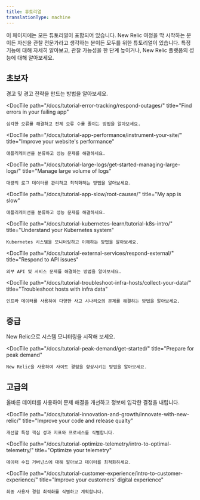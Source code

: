 ```yaml
---
title: 튜토리얼
translationType: machine
---
```


이 페이지에는 모든 튜토리얼이 포함되어 있습니다. New Relic 여정을 막 시작하는 분이든 자신을 관찰 전문가라고 생각하는 분이든 모두를 위한 튜토리얼이 있습니다. 특정 기능에 대해 자세히 알아보고, 관찰 가능성을 한 단계 높이거나, New Relic 플랫폼의 성능에 대해 알아보세요.

## 초보자

<DocTiles>
  <DocTile
    path="/docs/tutorial-create-alerts/create-new-relic-alerts/"
    title="Create and manage alerts"
  >
    경고 및 경고 전략을 만드는 방법을 알아보세요.
  </DocTile>

  <DocTile
    path="/docs/tutorial-error-tracking/respond-outages/"
    title="Find errors in your failing app"
  >
    심각한 오류를 해결하고 전체 오류 수를 줄이는 방법을 알아보세요.
  </DocTile>

  <DocTile
    path="/docs/tutorial-app-performance/instrument-your-site/"
    title="Improve your website's performance"
  >
    애플리케이션을 분류하고 성능 문제를 해결하세요.
  </DocTile>

  <DocTile
    path="/docs/tutorial-large-logs/get-started-managing-large-logs/"
    title="Manage large volume of logs"
  >
    대량의 로그 데이터를 관리하고 최적화하는 방법을 알아보세요.
  </DocTile>

  <DocTile
    path="/docs/tutorial-app-slow/root-causes/"
    title="My app is slow"
  >
    애플리케이션을 분류하고 성능 문제를 해결하세요.
  </DocTile>

  <DocTile
    path="/docs/tutorial-kubernetes-learn/tutorial-k8s-intro/"
    title="Understand your Kubernetes system"
  >
    Kubernetes 시스템을 모니터링하고 이해하는 방법을 알아보세요.
  </DocTile>

  <DocTile
    path="/docs/tutorial-external-services/respond-external/"
    title="Respond to API issues"
  >
    외부 API 및 서비스 문제를 해결하는 방법을 알아보세요.
  </DocTile>

  <DocTile
    path="/docs/tutorial-troubleshoot-infra-hosts/collect-your-data/"
    title="Troubleshoot hosts with infra data"
  >
    인프라 데이터를 사용하여 다양한 사고 시나리오의 문제를 해결하는 방법을 알아보세요.
  </DocTile>
</DocTiles>

## 중급

<DocTiles>
  <DocTile
    path="/docs/tutorial-dd-migration/migrating-from-dd/"
    title="Migrate from Datadog"
  >
    New Relic으로 시스템 모니터링을 시작해 보세요.
  </DocTile>

  <DocTile
    path="/docs/tutorial-peak-demand/get-started/"
    title="Prepare for peak demand"
  >
    New Relic을 사용하여 사이트 경험을 향상시키는 방법을 알아보세요.
  </DocTile>
</DocTiles>

## 고급의

<DocTiles>
  <DocTile
    path="/docs/tutorial-reporting-data/capture-the-right-data/"
    title="Capture the right data"
  >
    올바른 데이터를 사용하여 문제 해결을 개선하고 정보에 입각한 결정을 내립니다.
  </DocTile>

  <DocTile
    path="/docs/tutorial-innovation-and-growth/innovate-with-new-relic/"
    title="Improve your code and release qualty"
  >
    개선할 특정 핵심 성과 지표와 프로세스를 식별합니다.
  </DocTile>

  <DocTile
    path="/docs/tutorial-optimize-telemetry/intro-to-optimal-telemetry/"
    title="Optimize your telemetry"
  >
    데이터 수집 거버넌스에 대해 알아보고 데이터를 최적화하세요.
  </DocTile>

  <DocTile
    path="/docs/tutorial-customer-experience/intro-to-customer-experience/"
    title="Improve your customers' digital experience"
  >
    최종 사용자 경험 최적화를 식별하고 계획합니다.
  </DocTile>
</DocTiles>